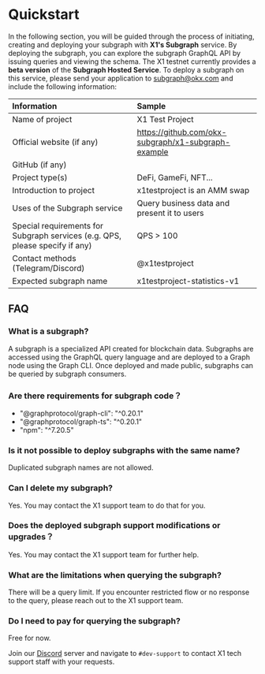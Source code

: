 # Quickstart
In the following section, you will be guided through the process of initiating, creating and deploying your subgraph with **X1's Subgraph** service. By deploying the subgraph, you can explore the subgraph GraphQL API by issuing queries and viewing the schema.
The X1 testnet currently provides a **beta version** of the **Subgraph Hosted Service**. To deploy a subgraph on this service, please send your application to subgraph@okx.com and include the following information:

|Information|Sample|
|:----|:----|
|Name of project|X1 Test Project|
|Official website (if any)|https://github.com/okx-subgraph/x1-subgraph-example|
|GitHub (if any)| |
|Project type(s)|DeFi, GameFi, NFT...|
|Introduction to project|x1testproject is an AMM swap|
|Uses of the Subgraph service|Query business data and present it to users|
|Special requirements for Subgraph services (e.g. QPS, please specify if any)|QPS > 100|
|Contact methods (Telegram/Discord)|@x1testproject|
|Expected subgraph name|x1testproject-statistics-v1|

## FAQ
### What is a subgraph?
A subgraph is a specialized API created for blockchain data. Subgraphs are accessed using the GraphQL query language and are deployed to a Graph node using the Graph CLI. Once deployed and made public, subgraphs can be queried by subgraph consumers.

### Are there requirements for subgraph code？
- "@graphprotocol/graph-cli": "^0.20.1"
- "@graphprotocol/graph-ts": "^0.20.1"
- "npm": "^7.20.5"

### Is it not possible to deploy subgraphs with the same name?
Duplicated subgraph names are not allowed.

### Can I delete my subgraph?
Yes. You may contact the X1 support team to do that for you.

### Does the deployed subgraph support modifications or upgrades？
Yes. You may contact the X1 support team for further help.

### What are the limitations when querying the subgraph?​
There will be a query limit. If you encounter restricted flow or no response to the query, please reach out to the X1 support team.

### Do I need to pay for querying the subgraph?
Free for now.

<Tip title="Note">Join our [Discord](https://discord.gg/x1-network "Discord") server and navigate to `#dev-support` to contact X1 tech support staff with your requests.</Tip>
